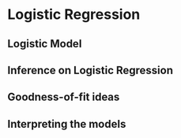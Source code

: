 
# Logistic Regression


## Logistic Model


## Inference on Logistic Regression

## Goodness-of-fit ideas

## Interpreting the models




